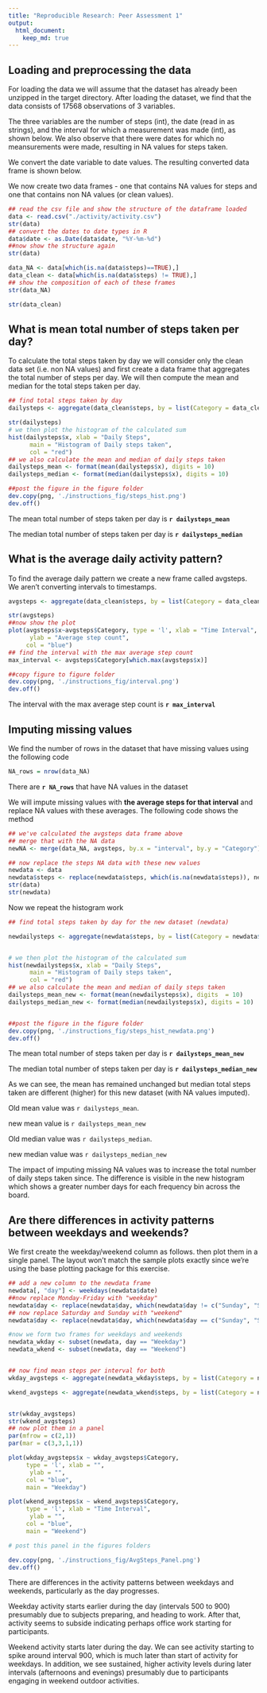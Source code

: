```yaml
---
title: "Reproducible Research: Peer Assessment 1"
output: 
  html_document:
    keep_md: true
---
```



## Loading and preprocessing the data
For loading the data we will assume that the dataset
has already been unzipped in the target directory. 
After loading the dataset, we find that the data consists of 
17568 observations of 3 variables. 

The three variables are the number of steps (int), the date (read in as strings), and the interval for which a measurement was made (int), as shown below. We also observe that there were dates for which no meansurements were made, resulting in NA values for steps taken. 

We convert the date variable to date values. The resulting converted data frame is shown below. 

We now create two data frames - one that contains NA values for steps and one that contains non NA values (or clean values). 

```r
## read the csv file and show the structure of the dataframe loaded
data <- read.csv("./activity/activity.csv")
str(data)
## convert the dates to date types in R
data$date <- as.Date(data$date, "%Y-%m-%d")
##now show the structure again 
str(data)

data_NA <- data[which(is.na(data$steps)==TRUE),]
data_clean <- data[which(is.na(data$steps) != TRUE),]
## show the composition of each of these frames
str(data_NA)

str(data_clean)

```


## What is mean total number of steps taken per day?

To calculate the total steps taken by day we will consider only the clean data set (i.e. non NA values) and first create a data frame that aggregates the total number of steps per day. We will then compute the mean and median for the total steps taken per day. 


```r
## find total steps taken by day
dailysteps <- aggregate(data_clean$steps, by = list(Category = data_clean$date), FUN = sum)

str(dailysteps)
# we then plot the histogram of the calculated sum
hist(dailysteps$x, xlab = "Daily Steps",
      main = "Histogram of Daily steps taken",
      col = "red")
## we also calculate the mean and median of daily steps taken
dailysteps_mean <- format(mean(dailysteps$x), digits = 10)
dailysteps_median <- format(median(dailysteps$x), digits = 10)

##post the figure in the figure folder
dev.copy(png, './instructions_fig/steps_hist.png')
dev.off()


```
The mean total number of steps taken per day is 
**`r dailysteps_mean`**

The median total number of steps taken per day is 
**`r dailysteps_median`**

## What is the average daily activity pattern?
To find the average daily pattern we create a new frame called avgsteps. We aren't converting intervals to timestamps. 

```r
avgsteps <- aggregate(data_clean$steps, by = list(Category = data_clean$interval), FUN = mean)

str(avgsteps)
##now show the plot
plot(avgsteps$x~avgsteps$Category, type = 'l', xlab = "Time Interval",
      ylab = "Average step count",
     col = "blue")
## find the interval with the max average step count
max_interval <- avgsteps$Category[which.max(avgsteps$x)]

##copy figure to figure folder
dev.copy(png, './instructions_fig/interval.png')
dev.off()
```


The interval with the max average step count is 
**`r max_interval`**

## Imputing missing values
We find the number of rows in the dataset that have missing values
using the following code
```r
NA_rows = nrow(data_NA)

```
There are **`r NA_rows`** that have NA values in the dataset

We will impute missing values with **the average steps for that interval** and replace NA values with these averages. The following code shows the method
```r
## we've calculated the avgsteps data frame above
## merge that with the NA data
newNA <- merge(data_NA, avgsteps, by.x = "interval", by.y = "Category")

## now replace the steps NA data with these new values
newdata <- data
newdata$steps <- replace(newdata$steps, which(is.na(newdata$steps)), newNA$x)
str(data)
str(newdata)
```

Now we repeat the histogram work
```r
## find total steps taken by day for the new dataset (newdata)

newdailysteps <- aggregate(newdata$steps, by = list(Category = newdata$date), FUN = sum)


# we then plot the histogram of the calculated sum
hist(newdailysteps$x, xlab = "Daily Steps",
      main = "Histogram of Daily steps taken",
      col = "red")
## we also calculate the mean and median of daily steps taken
dailysteps_mean_new <- format(mean(newdailysteps$x), digits  = 10)
dailysteps_median_new <- format(median(newdailysteps$x), digits = 10)


##post the figure in the figure folder
dev.copy(png, './instructions_fig/steps_hist_newdata.png')
dev.off()

```

The mean total number of steps taken per day is 
**`r dailysteps_mean_new`**

The median total number of steps taken per day is 
**`r dailysteps_median_new`**

As we can see, the mean has remained unchanged but median total steps taken are different (higher) for this new dataset (with NA values imputed). 

Old mean value was `r dailysteps_mean`. 

new mean value is `r dailysteps_mean_new`

Old median value was `r dailysteps_median`. 

new median value was `r dailysteps_median_new`

The impact of imputing missing NA values was to increase the total number of daily steps taken since. The difference is visible in the new histogram which shows a greater number days for each frequency bin across the board. 


## Are there differences in activity patterns between weekdays and weekends?

We first create the weekday/weekend column as follows. then plot them in a single panel. The layout won't match the sample plots exactly since we're using the base plotting package for this exercise. 

``` r
## add a new column to the newdata frame
newdata[, "day"] <- weekdays(newdata$date)
##now replace Monday-Friday with "weekday"
newdata$day <- replace(newdata$day, which(newdata$day != c("Sunday", "Saturday")), "Weekday")
## now replace Saturday and Sunday with "weekend"
newdata$day <- replace(newdata$day, which(newdata$day == c("Sunday", "Saturday")), "Weekend")

#now we form two frames for weekdays and weekends
newdata_wkday <- subset(newdata, day == "Weekday")
newdata_wkend <- subset(newdata, day == "Weekend")


## now find mean steps per interval for both
wkday_avgsteps <- aggregate(newdata_wkday$steps, by = list(Category = newdata_wkday$interval), FUN = mean)

wkend_avgsteps <- aggregate(newdata_wkend$steps, by = list(Category = newdata_wkend$interval), FUN = mean)


str(wkday_avgsteps)
str(wkend_avgsteps)
## now plot them in a panel
par(mfrow = c(2,1))
par(mar = c(3,3,1,1))

plot(wkday_avgsteps$x ~ wkday_avgsteps$Category, 
     type = 'l', xlab = "",
      ylab = "",
     col = "blue",
     main = "Weekday")

plot(wkend_avgsteps$x ~ wkend_avgsteps$Category, 
     type = 'l', xlab = "Time Interval",
      ylab = "",
     col = "blue",
     main = "Weekend")

# post this panel in the figures folders

dev.copy(png, './instructions_fig/AvgSteps_Panel.png')
dev.off()
```

There are differences in the activity patterns between weekdays and weekends, particularly as the day progresses. 

Weekday activity starts earlier during the day (intervals 500 to 900) presumably due to subjects preparing, and heading to work. After that, activity seems to subside indicating perhaps office work starting for participants. 

Weekend activity starts later during the day. We can see activity starting to spike around interval 900, which is much later than start of activity for weekdays. In addition, we see sustained, higher activity levels during later intervals (afternoons and evenings) presumably due to participants engaging in weekend outdoor activities. 
